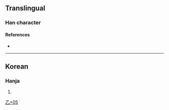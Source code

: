 {{character info/new}}
==Translingual==

===Han character===
{{Han char|rn=5|rad=乙|as=05|sn=6|four=20717|canj=HFDN|ids=⿱乎乙}}

====References====
* {{Han ref|kx=0084.141|dj=0171.191|hdz=10053.081|uh=4E6F|ud=20079}}

----

==Korean==

===Hanja===
{{ko-hanja|hangeul=올|rv=ol|mr=ol|y=ol}}

# {{defn|lang=ko|sort=乙05}}

[[Category:Korean-only CJKV Characters|乙+05]]